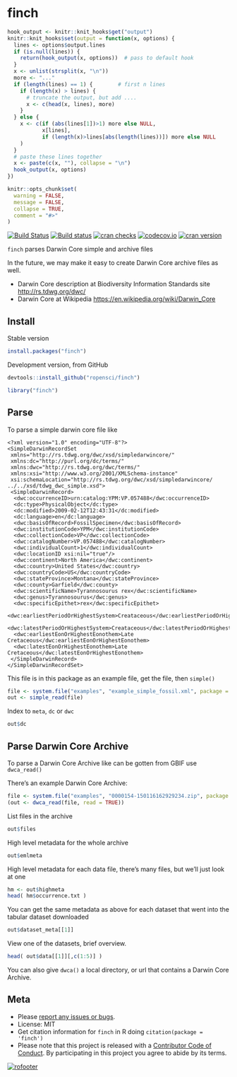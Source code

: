 finch
=====

```r
hook_output <- knitr::knit_hooks$get("output")
knitr::knit_hooks$set(output = function(x, options) {
  lines <- options$output.lines
  if (is.null(lines)) {
    return(hook_output(x, options))  # pass to default hook
  }
  x <- unlist(strsplit(x, "\n"))
  more <- "..."
  if (length(lines) == 1) {        # first n lines
    if (length(x) > lines) {
      # truncate the output, but add ....
      x <- c(head(x, lines), more)
    }
  } else {
    x <- c(if (abs(lines[1])>1) more else NULL,
           x[lines],
           if (length(x)>lines[abs(length(lines))]) more else NULL
    )
  }
  # paste these lines together
  x <- paste(c(x, ""), collapse = "\n")
  hook_output(x, options)
})

knitr::opts_chunk$set(
  warning = FALSE,
  message = FALSE,
  collapse = TRUE,
  comment = "#>"
)
```

[![Build Status](https://api.travis-ci.org/ropensci/finch.png)](https://travis-ci.org/ropensci/finch)
[![Build status](https://ci.appveyor.com/api/projects/status/rsjg02cbwfbujxn0?svg=true)](https://ci.appveyor.com/project/sckott/finch)
[![cran checks](https://cranchecks.info/badges/worst/finch)](https://cranchecks.info/pkgs/finch)
[![codecov.io](https://codecov.io/github/ropensci/finch/coverage.svg?branch=master)](https://codecov.io/github/ropensci/finch?branch=master)
[![cran version](http://www.r-pkg.org/badges/version/finch)](https://cran.r-project.org/package=finch)

`finch` parses Darwin Core simple and archive files

In the future, we may make it easy to create Darwin Core archive files as well.

* Darwin Core description at Biodiversity Information Standards site [http://rs.tdwg.org/dwc/](http://rs.tdwg.org/dwc/)
* Darwin Core at Wikipedia [https://en.wikipedia.org/wiki/Darwin_Core](https://en.wikipedia.org/wiki/Darwin_Core)

## Install

Stable version

```r
install.packages("finch")
```

Development version, from GitHub

```r
devtools::install_github("ropensci/finch")
```

```r
library("finch")
```

## Parse

To parse a simple darwin core file like

```
<?xml version="1.0" encoding="UTF-8"?>
<SimpleDarwinRecordSet
 xmlns="http://rs.tdwg.org/dwc/xsd/simpledarwincore/"
 xmlns:dc="http://purl.org/dc/terms/"
 xmlns:dwc="http://rs.tdwg.org/dwc/terms/"
 xmlns:xsi="http://www.w3.org/2001/XMLSchema-instance"
 xsi:schemaLocation="http://rs.tdwg.org/dwc/xsd/simpledarwincore/ ../../xsd/tdwg_dwc_simple.xsd">
 <SimpleDarwinRecord>
  <dwc:occurrenceID>urn:catalog:YPM:VP.057488</dwc:occurrenceID>
  <dc:type>PhysicalObject</dc:type>
  <dc:modified>2009-02-12T12:43:31</dc:modified>
  <dc:language>en</dc:language>
  <dwc:basisOfRecord>FossilSpecimen</dwc:basisOfRecord>
  <dwc:institutionCode>YPM</dwc:institutionCode>
  <dwc:collectionCode>VP</dwc:collectionCode>
  <dwc:catalogNumber>VP.057488</dwc:catalogNumber>
  <dwc:individualCount>1</dwc:individualCount>
  <dwc:locationID xsi:nil="true"/>
  <dwc:continent>North America</dwc:continent>
  <dwc:country>United States</dwc:country>
  <dwc:countryCode>US</dwc:countryCode>
  <dwc:stateProvince>Montana</dwc:stateProvince>
  <dwc:county>Garfield</dwc:county>
  <dwc:scientificName>Tyrannosourus rex</dwc:scientificName>
  <dwc:genus>Tyrannosourus</dwc:genus>
  <dwc:specificEpithet>rex</dwc:specificEpithet>
  <dwc:earliestPeriodOrHighestSystem>Creataceous</dwc:earliestPeriodOrHighestSystem>
  <dwc:latestPeriodOrHighestSystem>Creataceous</dwc:latestPeriodOrHighestSystem>
  <dwc:earliestEonOrHighestEonothem>Late Cretaceous</dwc:earliestEonOrHighestEonothem>
  <dwc:latestEonOrHighestEonothem>Late Cretaceous</dwc:latestEonOrHighestEonothem>
 </SimpleDarwinRecord>
</SimpleDarwinRecordSet>
```

This file is in this package as an example file, get the file, then `simple()`

```r
file <- system.file("examples", "example_simple_fossil.xml", package = "finch")
out <- simple_read(file)
```

Index to `meta`, `dc` or `dwc`

```r
out$dc
```

## Parse Darwin Core Archive

To parse a Darwin Core Archive like can be gotten from GBIF use `dwca_read()`

There's an example Darwin Core Archive:

```r
file <- system.file("examples", "0000154-150116162929234.zip", package = "finch")
(out <- dwca_read(file, read = TRUE))
```

List files in the archive

```r
out$files
```

High level metadata for the whole archive

```r
out$emlmeta
```

High level metadata for each data file, there's many files, but we'll just look at one

```r
hm <- out$highmeta
head( hm$occurrence.txt )
```

You can get the same metadata as above for each dataset that went into the tabular dataset downloaded

```r
out$dataset_meta[[1]]
```

View one of the datasets, brief overview.

```r
head( out$data[[1]][,c(1:5)] )
```

You can also give `dwca()` a local directory, or url that contains a Darwin Core Archive.

## Meta

* Please [report any issues or bugs](https://github.com/ropensci/finch/issues).
* License: MIT
* Get citation information for `finch` in R doing `citation(package = 'finch')`
* Please note that this project is released with a [Contributor Code of Conduct](CODE_OF_CONDUCT.md). By participating in this project you agree to abide by its terms.

[![rofooter](https://ropensci.org/public_images/github_footer.png)](https://ropensci.org)
